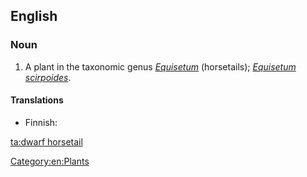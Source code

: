 ==English==

===Noun===
{{en-noun|sg=[[dwarf]] [[horsetail]]}}

# A plant in the taxonomic genus ''[[Equisetum]]'' (horsetails); ''[[Equisetum scirpoides]]''.

====Translations====
{{trans-top|plant}}
* Finnish: {{t-|fi|hentokorte}}
{{trans-mid}}
{{trans-bottom}}

[[Category:en:Plants]]

[[ta:dwarf horsetail]]
